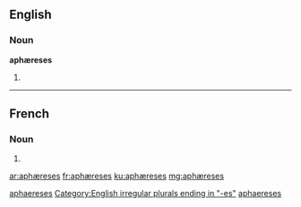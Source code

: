 {{also|aphaereses}}
==English==

===Noun===
'''aphæreses''' {{p}}

# {{plural of|aphæresis}}

[[Category:English terms spelled with Æ|aphaereses]]
[[Category:English irregular plurals ending in "-es"]]

----
==French==

===Noun===
{{head|fr|plural}}

# {{plural of|aphærese|lang=fr}}


[[Category:French terms spelled with Æ|aphaereses]]

[[ar:aphæreses]]
[[fr:aphæreses]]
[[ku:aphæreses]]
[[mg:aphæreses]]